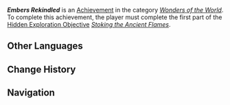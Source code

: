 {{About|the [[Wonders of the World]] Achievement|the TCG Card|Embers Rekindled}}
{{Achievement Infobox
|title        = Embers Rekindled
|id           = 81546
|order id     = 1530
|category     = Wonders of the World
|description  = Reactivate the Source Mechanisms at the five Furnaces of Fiery Embers.
|requirements = 
|primogems    = 5
|tracking     = 
|topic        = Furnace of Fiery Embers
|type         = Exploration
|quest        = 
|hidden       = 1
}}
'''''Embers Rekindled''''' is an [[Achievement]] in the category ''[[Wonders of the World]]''. To complete this achievement, the player must complete the first part of the [[Hidden Exploration Objective]] ''[[Stoking the Ancient Flames]]''.
<!--
==Gameplay Notes==
* 

==Gallery==
{{Preview
|size=300px
|file=
|caption=
}}

==Video Guides==
{{EVT
|video1   = xtx
|caption1 = 
}}
-->
==Other Languages==
{{Other Languages
|en       = Embers Rekindled
|zhs      = 烬火重燃
|zhs_rm   = 
|zht      = 燼火重燃
|zht_rm   = 
|zh_tl    = 
|ja       = 再び燃え盛る燼火
|ja_rm    = Futatabi Moesakaru Jinka{{Assumed}}
|ja_tl    = Fire Burning Once Again
|ko       = 다시 타오른 잿불
|ko_tl    = 
|es       = Ascuas reavivadas
|es_tl    = Embers Rekindled
|fr       = Braise ravivée
|fr_tl    = Rekindled Ember
|ru       = Разжигание пламени
|ru_tl    = 
|th       = ไฟมอดดับที่ลุกโชนใหม่
|th_rm    = 
|th_tl    = 
|vi       = Tàn Lửa Bùng Lên
|vi_tl    = 
|de       = Neu entfachte Glut
|de_tl    = 
|id       = Api Unggun Menyala Lagi
|id_tl    = The Bonfire is Lit Again
|pt       = Âmbar Reaceso
|pt_tl    = 
|tr       = Yeniden Alevlenen Korlar
|tr_tl    = 
|it       = Soffio sulle braci
|it_tl    = 
}}

==Change History==
{{Change History|5.2}}

==Navigation==
{{Achievement Navbox}}